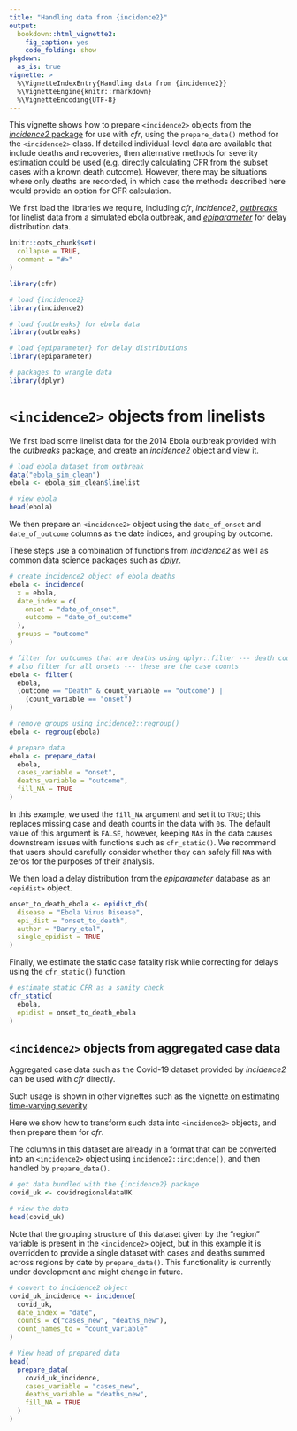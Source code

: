 ```yaml
---
title: "Handling data from {incidence2}"
output:
  bookdown::html_vignette2:
    fig_caption: yes
    code_folding: show
pkgdown:
  as_is: true
vignette: >
  %\VignetteIndexEntry{Handling data from {incidence2}}
  %\VignetteEngine{knitr::rmarkdown}
  %\VignetteEncoding{UTF-8}
---
```


This vignette shows how to prepare `<incidence2>` objects from the [_incidence2_ package](https://www.reconverse.org/incidence2/) for use with _cfr_, using the `prepare_data()` method for the `<incidence2>` class. If detailed individual-level data are available that include deaths and recoveries, then alternative methods for severity estimation could be used (e.g. directly calculating CFR from the subset cases with a known death outcome). However, there may be situations where only deaths are recorded, in which case the methods described here would provide an option for CFR calculation.

We first load the libraries we require, including _cfr_, _incidence2_, [_outbreaks_](https://www.reconverse.org/outbreaks/) for linelist data from a simulated ebola outbreak, and [_epiparameter_](https://epiverse-trace.github.io/epiparameter/) for delay distribution data.

```r
knitr::opts_chunk$set(
  collapse = TRUE,
  comment = "#>"
)
```

```r
library(cfr)

# load {incidence2}
library(incidence2)

# load {outbreaks} for ebola data
library(outbreaks)

# load {epiparameter} for delay distributions
library(epiparameter)

# packages to wrangle data
library(dplyr)
```

# `<incidence2>` objects from linelists

We first load some linelist data for the 2014 Ebola outbreak provided with the _outbreaks_ package, and create an _incidence2_ object and view it.

```r
# load ebola dataset from outbreak
data("ebola_sim_clean")
ebola <- ebola_sim_clean$linelist

# view ebola
head(ebola)
```

We then prepare an `<incidence2>` object using the `date_of_onset` and `date_of_outcome` columns as the date indices, and grouping by outcome.

These steps use a combination of functions from _incidence2_ as well as common data science packages such as [_dplyr_](https://dplyr.tidyverse.org/).

```r
# create incidence2 object of ebola deaths
ebola <- incidence(
  x = ebola,
  date_index = c(
    onset = "date_of_onset",
    outcome = "date_of_outcome"
  ),
  groups = "outcome"
)

# filter for outcomes that are deaths using dplyr::filter --- death counts
# also filter for all onsets --- these are the case counts
ebola <- filter(
  ebola,
  (outcome == "Death" & count_variable == "outcome") |
    (count_variable == "onset")
)

# remove groups using incidence2::regroup()
ebola <- regroup(ebola)

# prepare data
ebola <- prepare_data(
  ebola,
  cases_variable = "onset",
  deaths_variable = "outcome",
  fill_NA = TRUE
)
```

In this example, we used the `fill_NA` argument and set it to `TRUE`; this replaces missing case and death counts in the data with `0`s.
The default value of this argument is `FALSE`, however, keeping `NA`s in the data causes downstream issues with functions such as `cfr_static()`.
We recommend that users should carefully consider whether they can safely fill `NA`s with zeros for the purposes of their analysis.

We then load a delay distribution from the _epiparameter_ database as an `<epidist>` object.

```r
onset_to_death_ebola <- epidist_db(
  disease = "Ebola Virus Disease",
  epi_dist = "onset_to_death",
  author = "Barry_etal",
  single_epidist = TRUE
)
```

Finally, we estimate the static case fatality risk while correcting for delays using the `cfr_static()` function.

```r
# estimate static CFR as a sanity check
cfr_static(
  ebola,
  epidist = onset_to_death_ebola
)
```

## `<incidence2>` objects from aggregated case data

Aggregated case data such as the Covid-19 dataset provided by _incidence2_ can be used with _cfr_ directly.

Such usage is shown in other vignettes such as the [vignette on estimating time-varying severity](cfr_time_varying_severity.html).

Here we show how to transform such data into `<incidence2>` objects, and then prepare them for _cfr_.

The columns in this dataset are already in a format that can be converted into an `<incidence2>` object using `incidence2::incidence()`, and then handled by `prepare_data()`.

```r
# get data bundled with the {incidence2} package
covid_uk <- covidregionaldataUK

# view the data
head(covid_uk)
```

Note that the grouping structure of this dataset given by the "region" variable is present in the `<incidence2>` object, but in this example it is overridden to provide a single dataset with cases and deaths summed across regions by date by `prepare_data()`.
This functionality is currently under development and might change in future.

```r
# convert to incidence2 object
covid_uk_incidence <- incidence(
  covid_uk,
  date_index = "date",
  counts = c("cases_new", "deaths_new"),
  count_names_to = "count_variable"
)

# View head of prepared data
head(
  prepare_data(
    covid_uk_incidence,
    cases_variable = "cases_new",
    deaths_variable = "deaths_new",
    fill_NA = TRUE
  )
)
```

